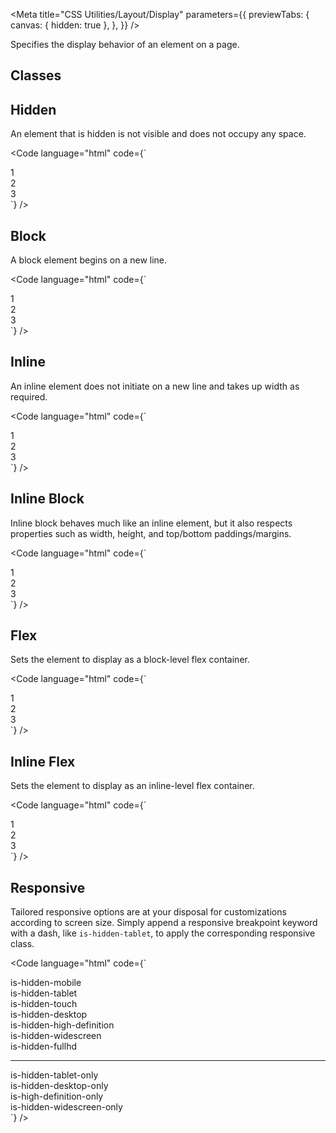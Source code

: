 
<Meta
  title="CSS Utilities/Layout/Display"
  parameters={{
    previewTabs: {
      canvas: { hidden: true },
    },
  }}
/>

<Banner label="Display" section="CSS Utilities" color="green" />

<Lead>Specifies the display behavior of an element on a page.</Lead>

## Classes

<CssLayoutDisplay />

## Hidden

An element that is hidden is not visible and does not occupy any space.

<Code
  language="html"
  code={`
<div class="is-flex fg-normal">
  <div class="is-hidden has-background-green p-normal has-radius-normal">1</div>
  <div class="has-background-green p-normal has-radius-normal">2</div>
  <div class="has-background-green p-normal has-radius-normal">3</div>
</div>
`}
/>

## Block

A block element begins on a new line.

<Code
  language="html"
  code={`
<div class="is-block has-background-green has-text-centered p-normal has-radius-normal mb-normal">1</div>
<div class="is-block has-background-green has-text-centered p-normal has-radius-normal mb-normal">2</div>
<div class="is-block has-background-green has-text-centered p-normal has-radius-normal mb-normal">3</div>
`}
/>

## Inline

An inline element does not initiate on a new line and takes up width as required.

<Code
  language="html"
  code={`
<div class="is-inline has-background-green has-text-centered p-normal has-radius-normal mx-normal">1</div>
<div class="is-inline has-background-green has-text-centered p-normal has-radius-normal">2</div>
<div class="is-inline has-background-green has-text-centered p-normal has-radius-normal mx-normal">3</div>
`}
/>

## Inline Block

Inline block behaves much like an inline element, but it also respects properties such as width, height, and top/bottom paddings/margins.

<Code
  language="html"
  code={`
<div class="is-inline-block has-background-green has-text-centered p-normal has-radius-normal">1</div>
<div class="is-inline-block has-background-green has-text-centered p-normal has-radius-normal mx-normal">2</div>
<div class="is-inline-block has-background-green has-text-centered p-normal has-radius-normal">3</div>
`}
/>

## Flex

Sets the element to display as a block-level flex container.

<Code
  language="html"
  code={`
<div class="is-flex fg-normal">
    <div class="is-flex-grow-1 has-background-green has-text-centered p-normal has-radius-normal">1</div>
    <div class="is-flex-grow-1 has-background-green has-text-centered p-normal has-radius-normal">2</div>
    <div class="is-flex-grow-1 has-background-green has-text-centered p-normal has-radius-normal">3</div>
</div>
`}
/>

## Inline Flex

Sets the element to display as an inline-level flex container.

<Code
  language="html"
  code={`
<div class="is-inline-flex fg-normal">
    <div class="is-flex-grow-1 has-background-green has-text-centered p-normal has-radius-normal">1</div>
    <div class="is-flex-grow-1 has-background-green has-text-centered p-normal has-radius-normal">2</div>
    <div class="is-flex-grow-1 has-background-green has-text-centered p-normal has-radius-normal">3</div>
</div>
`}
/>

## Responsive

Tailored responsive options are at your disposal for customizations according to screen size.
Simply append a responsive breakpoint keyword with a dash, like `is-hidden-tablet`, to apply the corresponding responsive class.

<CssResponsiveTable />

<Code
  language="html"
  code={`
<div class="has-background-yellow-2 p-small mb-small is-hidden-mobile">is-hidden-mobile</div>
<div class="has-background-yellow-3 p-small mb-small is-hidden-tablet">is-hidden-tablet</div>
<div class="has-background-yellow-4 p-small mb-small is-hidden-touch">is-hidden-touch</div>
<div class="has-background-red-2 p-small mb-small is-hidden-desktop">is-hidden-desktop</div>
<div class="has-background-red-3 p-small mb-small is-hidden-high-definition">is-hidden-high-definition</div>
<div class="has-background-red-4 p-small mb-small is-hidden-widescreen">is-hidden-widescreen</div>
<div class="has-background-red-5 p-small mb-small is-hidden-fullhd">is-hidden-fullhd</div>
<hr>
<div class="has-background-purple-2 p-small mb-small is-hidden-tablet-only">is-hidden-tablet-only</div>
<div class="has-background-purple-3 p-small mb-small is-hidden-desktop-only">is-hidden-desktop-only</div>
<div class="has-background-purple-4 p-small mb-small is-hidden-high-definition-only">is-high-definition-only</div>
<div class="has-background-purple-5 p-small mb-small is-hidden-widescreen-only">is-hidden-widescreen-only</div>
`}
/>
